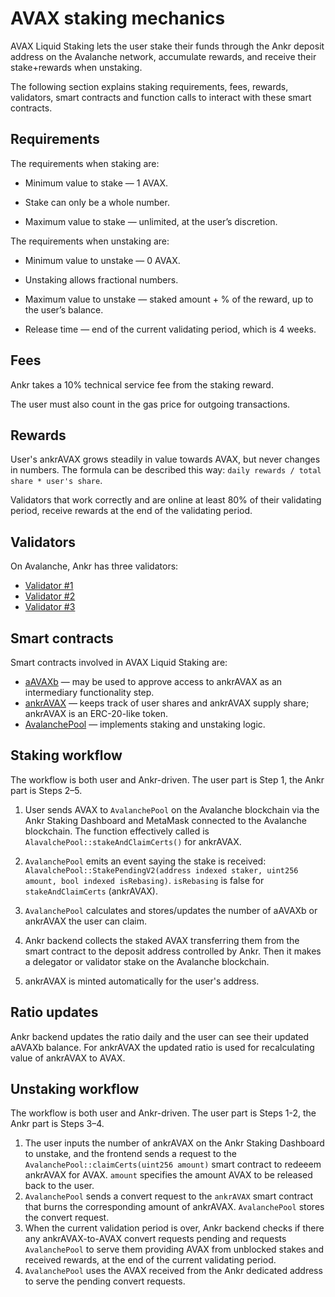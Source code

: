 # AVAX staking mechanics

AVAX Liquid Staking lets the user stake their funds through the Ankr deposit address on the Avalanche network, accumulate rewards, and receive their stake+rewards when unstaking.

The following section explains staking requirements, fees, rewards, validators, smart contracts and function calls to interact with these smart contracts.


## Requirements

The requirements when staking are:

* Minimum value to stake — 1 AVAX.

* Stake can only be a whole number.

* Maximum value to stake — unlimited, at the user’s discretion.

The requirements when unstaking are:

* Minimum value to unstake — 0 AVAX.

* Unstaking allows fractional numbers.

* Maximum value to unstake — staked amount + % of the reward, up to the user’s balance.

* Release time — end of the current validating period, which is 4 weeks.


## Fees

Ankr takes a 10% technical service fee from the staking reward.

The user must also count in the gas price for outgoing transactions.


## Rewards

User's ankrAVAX grows steadily in value towards AVAX, but never changes in numbers. The formula can be described this way: `daily rewards / total share * user's share`.

Validators that work correctly and are online at least 80% of their validating period, receive rewards at the end of the validating period.


## Validators

On Avalanche, Ankr has three validators:
* [Validator #1](https://avascan.info/staking/validator/NodeID-NcZtrWEjPY7XDT5PHgZbwXLCW3LGBjxui)
* [Validator #2](https://avascan.info/staking/validator/NodeID-955GU1MqWL8yXAtoc8AsE7FNx4nGC9JyL)
* [Validator #3](https://avascan.info/staking/validator/NodeID-9CnrQBBFSkE2Xzfcz3Tk1e8iauq8iNR88)


## Smart contracts
Smart contracts involved in AVAX Liquid Staking are:
* [aAVAXb](https://snowtrace.io/address/0x6C6f910A79639dcC94b4feEF59Ff507c2E843929#code) — may be used to approve access to ankrAVAX as an intermediary functionality step.
* [ankrAVAX](https://snowtrace.io/address/0xc3344870d52688874b06d844e0c36cc39fc727f6#code) — keeps track of user shares and ankrAVAX supply share; ankrAVAX is an ERC-20-like token.
* [AvalanchePool](https://snowtrace.io/address/0x7BAa1E3bFe49db8361680785182B80BB420A836D#code) — implements staking and unstaking logic.


## Staking workflow
The workflow is both user and Ankr-driven. The user part is Step 1, the Ankr part is Steps 2–5. 

1. User sends AVAX to `AvalanchePool` on the Avalanche blockchain via the Ankr Staking Dashboard and MetaMask connected to the Avalanche blockchain. The function effectively called is `AlavalchePool::stakeAndClaimCerts()` for ankrAVAX. 

2. `AvalanchePool` emits an event saying the stake is received: `AlavalchePool::StakePendingV2(address indexed staker, uint256 amount, bool indexed isRebasing)`. `isRebasing` is false for `stakeAndClaimCerts` (ankrAVAX).

3. `AvalanchePool` calculates and stores/updates the number of aAVAXb or ankrAVAX the user can claim.

4. Ankr backend collects the staked AVAX transferring them from the smart contract to the deposit address controlled by Ankr. Then it makes a delegator or validator stake on the Avalanche blockchain.

5. ankrAVAX is minted automatically for the user's address.

## Ratio updates

Ankr backend updates the ratio daily and the user can see their updated aAVAXb balance. For ankrAVAX the updated ratio is used for recalculating value of ankrAVAX to AVAX.

## Unstaking workflow

The workflow is both user and Ankr-driven. The user part is Steps 1-2, the Ankr part is Steps 3–4.
1. The user inputs the number of ankrAVAX on the Ankr Staking Dashboard to unstake, and the frontend sends a request to the `AvalanchePool::claimCerts(uint256 amount)` smart contract to redeeem ankrAVAX for AVAX. `amount` specifies the amount AVAX to be released back to the user.
2. `AvalanchePool` sends a convert request to the `ankrAVAX` smart contract that burns the corresponding amount of ankrAVAX. `AvalanchePool` stores the convert request.
3. When the current validation period is over, Ankr backend checks if there any ankrAVAX-to-AVAX convert requests pending and requests `AvalanchePool` to serve them providing AVAX from unblocked stakes and received rewards, at the end of the current validating period.
4. `AvalanchePool` uses the AVAX received from the Ankr dedicated address to serve the pending convert requests. 